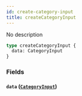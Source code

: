 ```yaml
---
id: create-category-input
title: createCategoryInput
---
```


No description

```graphql
type createCategoryInput {
  data: CategoryInput
}
```

### Fields

#### `data` ([`CategoryInput`](/v1/inputs/category-input))
